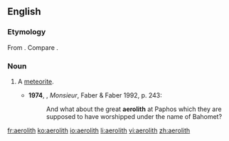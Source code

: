 ==English==

===Etymology===
From {{confix|aero|lith}}. Compare {{term|aerolite}}.

===Noun===
{{en-noun}}

# {{context|chiefly|_|historical}} A [[meteorite]].
#* '''1974''', {{w|Lawrence Durrell}}, ''Monsieur'', Faber & Faber 1992, p. 243:
#*: And what about the great '''aerolith''' at Paphos which they are supposed to have worshipped under the name of Bahomet?

[[fr:aerolith]]
[[ko:aerolith]]
[[io:aerolith]]
[[li:aerolith]]
[[vi:aerolith]]
[[zh:aerolith]]